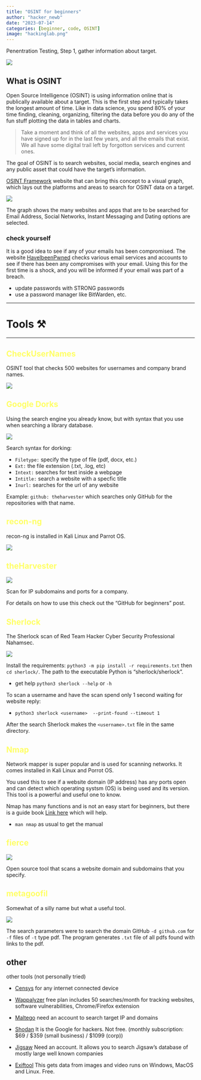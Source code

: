 ```yaml
---
title: "OSINT for beginners"
author: "hacker_newb"
date: "2023-07-14"
categories: [beginner, code, OSINT]
image: "hackinglab.png"
---
```


Penentration Testing,  Step 1, gather information about target.


<img src="osint.png">

## What is OSINT 

Open Source Intelligence (OSINT) is using information online that is
publically available about a target. This is the first step and typically
takes the longest amount of time. Like in data science, you spend 80% of your time finding, cleaning, organizing, filtering the data before you do any of the fun stuff plotting the data in tables and charts. 


> Take a moment and think of all the websites, apps and services you have signed up for in the last few years, and all the emails that exist. We all have some digital trail left by forgotton services and current ones. 


The goal of OSINT is to search websites, social media, search engines and any public asset that could have the target's information. 




[OSINT Framework](https://osintframework.com/) website that can bring this concept to a visual graph, which lays out the platforms and areas to search for OSINT data on a target. 

<img src="framework.png">

The graph shows the many websites and apps that are to be searched for Email Address, Social Networks, Instant Messaging and Dating options are selected.


### check yourself 

It is a good idea to see if any of your emails has been compromised. 
The website [HaveIbeenPwned](https://haveibeenpwned.com/) checks various email services and accounts to see if there has been any compromises with your email. Using this for the first time is a shock, and you will be informed if your email was part of a breach.


- update passwords with STRONG passwords
- use a password manager like BitWarden, etc.


----

# Tools ⚒️


----



## <span style="color:#ffff66"> CheckUserNames </span>

OSINT tool that checks 500 websites for usernames and company brand names.

<img src="username.png">



## <span style="color:#ffff66">  Google Dorks </span>

Using the search engine you already know, but with syntax that you use when searching a library database.

<img src="google.png">

Search syntax for dorking:

- `Filetype:` specify the type of file (pdf, docx, etc.)
- `Ext:` the file extension (.txt, .log, etc)
- `Intext:` searches for text inside a webpage
- `Intitle:` search a website with a specfic title
- `Inurl:` searches for the url of any website

Example: `github: theharvester` which searches only GitHub for the repositories with that name.



## <span style="color:#ffff66">  recon-ng </span>

recon-ng is installed in Kali Linux and Parrot OS. 

<img src="recon-ng.png">


## <span style="color:#ffff66">  theHarvester </span>

<img src="harvester.png">

Scan for IP subdomains and ports for a company.

For details on how to use this check out the "GitHub for beginners" post.


## <span style="color:#ffff66">  Sherlock </span>  


The Sherlock scan of Red Team Hacker Cyber Security Professional Nahamsec.

<img src="sherlock.png">

Install the requirements: `python3 -m pip install -r requirements.txt`
then `cd sherlock/`. The path to the executable Python is "sherlock/sherlock".

- get help `python3 sherlock --help` or `-h`

To scan a username and have the scan spend only 1 second waiting for website reply:

- `python3 sherlock <username>  --print-found --timeout 1`

After the search Sherlock makes the `<username>.txt` file in the same directory. 



## <span style="color:#ffff66">  Nmap </span>  

Network mapper is super popular and is used for scanning networks. It comes installed in Kali Linux and Porrot OS. 

You used this to see if a website domain (IP address) has any ports open and can detect which operating systsm (OS) is being used and its version. This tool is a powerful and useful one to know. 

Nmap has many functions and is not an easy start for beginners, but there is a guide book [Link here](https://nmap.org/book/toc.html) which will help.

- `man nmap` as usual to get the manual



## <span style="color:#ffff66">  fierce </span>  

<img src="fierce.png">

Open source tool that scans a website domain and subdomains that you specify.




## <span style="color:#ffff66">  metagoofil </span> 

Somewhat of a silly name but what a useful tool. 

<img src="metagoofil.png">

The search parameters were to search the domain GitHub `-d github.com` 
for `-f` files of `-t` type pdf. The program generates `.txt` file of all pdfs found with links to the pdf.












## other


other tools (not personally tried)

- [Censys](https://censys.io/) for any internet connected device
- [Wappalyzer](https://www.wappalyzer.com/) free plan includes 50 searches/month for tracking websites, software vulnerabilities, Chrome/Firefox extension
- [Maltego](https://www.maltego.com/downloads/) need an account to search target IP and domains
- [Shodan](https://www.shodan.io/) It is the Google for hackers. Not free. (monthly subscription: $69 / $359 (small business) / $1099 (corp))

- [Jigsaw](https://www.jigsawsecurityenterprise.com/) Need an account. It allows you to search Jigsaw's database of mostly large well known companies
- [Exiftool](https://exiftool.org/) This gets data from images and video runs on Windows, MacOS and Linux. Free.













